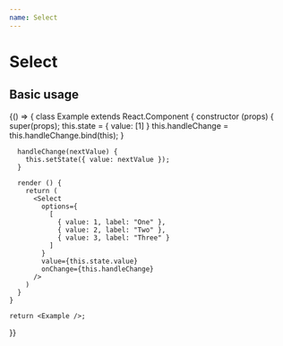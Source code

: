 ```yaml
---
name: Select
---
```



# Select

<PropsTable of={Select} />

## Basic usage

<Playground>
  {() => {
    class Example extends React.Component {
      constructor (props) {
        super(props);
        this.state = {
          value: [1]
        }
        this.handleChange = this.handleChange.bind(this);
      }

      handleChange(nextValue) {
        this.setState({ value: nextValue });
      }
      
      render () {
        return (
          <Select
            options={
              [
                { value: 1, label: "One" },
                { value: 2, label: "Two" },
                { value: 3, label: "Three" }
              ]
            }
            value={this.state.value}
            onChange={this.handleChange}
          />
        )
      }
    }
    
    return <Example />;
  }}
</Playground>
